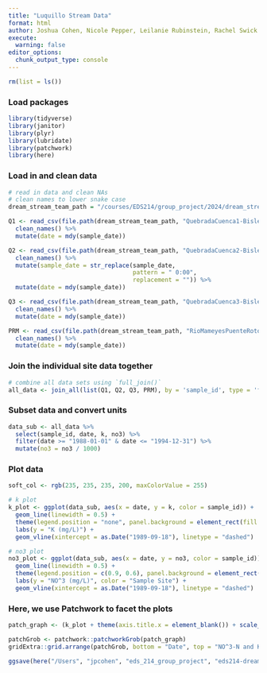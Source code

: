 ```yaml
---
title: "Luquillo Stream Data"
format: html
author: Joshua Cohen, Nicole Pepper, Leilanie Rubinstein, Rachel Swick
execute:
  warning: false
editor_options: 
  chunk_output_type: console
---
```


```r
rm(list = ls())
```

### Load packages

```r
library(tidyverse)
library(janitor)
library(plyr)
library(lubridate)
library(patchwork)
library(here)
```

### Load in and clean data

```r
# read in data and clean NAs
# clean names to lower snake case
dream_stream_team_path = "/courses/EDS214/group_project/2024/dream_stream_team/raw_data"

Q1 <- read_csv(file.path(dream_stream_team_path, "QuebradaCuenca1-Bisley.csv"), na = "-9999") %>% 
  clean_names() %>% 
  mutate(date = mdy(sample_date))

Q2 <- read_csv(file.path(dream_stream_team_path, "QuebradaCuenca2-Bisley.csv"), na = "-9999") %>% 
  clean_names() %>% 
  mutate(sample_date = str_replace(sample_date,
                                   pattern = " 0:00",
                                   replacement = "")) %>% 
  mutate(date = mdy(sample_date))

Q3 <- read_csv(file.path(dream_stream_team_path, "QuebradaCuenca3-Bisley.csv"), na = "-9999") %>% 
  clean_names() %>% 
  mutate(date = mdy(sample_date))

PRM <- read_csv(file.path(dream_stream_team_path, "RioMameyesPuenteRoto.csv"), na = "-9999") %>% 
  clean_names() %>% 
  mutate(date = mdy(sample_date))
```

### Join the individual site data together

```r
# combine all data sets using `full_join()`
all_data <- join_all(list(Q1, Q2, Q3, PRM), by = 'sample_id', type = 'full')
```

### Subset data and convert units

```r
data_sub <- all_data %>% 
  select(sample_id, date, k, no3) %>% 
  filter(date >= "1988-01-01" & date <= "1994-12-31") %>%
  mutate(no3 = no3 / 1000)
```

### Plot data

```r

soft_col <- rgb(235, 235, 235, 200, maxColorValue = 255)

# k plot
k_plot <- ggplot(data_sub, aes(x = date, y = k, color = sample_id)) + 
  geom_line(linewidth = 0.5) +  
  theme(legend.position = "none", panel.background = element_rect(fill = "white"), panel.grid = element_line(color = soft_col))  + 
  labs(y = "K (mg/L)") +
  geom_vline(xintercept = as.Date("1989-09-18"), linetype = "dashed")

# no3 plot
no3_plot <- ggplot(data_sub, aes(x = date, y = no3, color = sample_id)) + 
  geom_line(linewidth = 0.5) + 
  theme(legend.position = c(0.9, 0.6), panel.background = element_rect(fill = "white"), panel.grid = element_line(color = soft_col)) + 
  labs(y = "NO^3 (mg/L)", color = "Sample Site") +
  geom_vline(xintercept = as.Date("1989-09-18"), linetype = "dashed")

```

### Here, we use Patchwork to facet the plots

```r
patch_graph <- (k_plot + theme(axis.title.x = element_blank()) + scale_x_date(position = "top")) / (no3_plot + theme(axis.title.x = element_blank(), axis.ticks.x = element_blank(), axis.text.x = element_blank()))

patchGrob <- patchwork::patchworkGrob(patch_graph)
gridExtra::grid.arrange(patchGrob, bottom = "Date", top = "NO^3-N and K Concentrations in the Forest from 1988 to 1994")
```



```r
ggsave(here("/Users", "jpcohen", "eds_214_group_project", "eds214-dream-stream-team-group-project", "group-project-q1_files", "figs", "replicate.png"), plot = patchGrob, width = 15)
```









